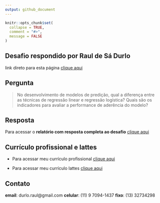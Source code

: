 ```yaml
---
output: github_document
---
```



```r
knitr::opts_chunk$set(
  collapse = TRUE,
  comment = "#>",
  message = FALSE
)
```


## Desafio respondido por Raul de Sá Durlo

link direto para esta página [clique aqui](https://rdurl0.github.io/Desafio-IEL-CNPq/)


## Pergunta

> No desenvolvimento de modelos de predição, qual a diferença entre as
> técnicas de regressão linear e regressão logística? Quais são os
> indicadores para avaliar a performance de aderência do modelo?

## Resposta

Para acessar o **relatório com resposta completa ao desafio** [clique
aqui](https://rdurl0.github.io/Desafio-IEL-CNPq/docs/desafio.html)

## Currículo profissional e lattes

* Para acessar meu currículo profissional [clique aqui](https://github.com/rdurl0/Desafio-IEL-CNPq/blob/master/data/CV_Raul.pdf)

* Para acessar meu currículo lattes [clique aqui](http://lattes.cnpq.br/8549263887619790)

## Contato

**email**: durlo.raul@gmail.com
**celular**: (11) 9 7094-1437
**fixo**: (13) 32734298